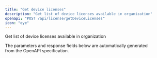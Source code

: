 ```yaml
---
title: "Get device licenses"
description: "Get list of device licenses available in organization"
openapi: "POST /api/license/getDeviceLicenses"
icon: "eye"
---
```


Get list of device licenses available in organization

<Note>
The parameters and response fields below are automatically generated from the OpenAPI specification.
</Note>
